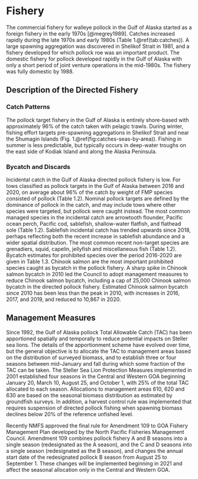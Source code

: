 # Fishery 
The commercial fishery for walleye pollock in the Gulf of Alaska
started as a foreign fishery in the early 1970s
[@megrey1989]. Catches increased rapidly during the late 1970s
and early 1980s (Table 1.\@ref(tab:catches)). A large spawning
aggregation was discovered in Shelikof Strait in 1981, and a
fishery developed for which pollock roe was an important
product. The domestic fishery for pollock developed rapidly in
the Gulf of Alaska with only a short period of joint venture
operations in the mid-1980s. The fishery was fully domestic by
1988.

## Description of the Directed Fishery
### Catch Patterns

The pollock target fishery in the Gulf of Alaska is entirely
shore-based with approximately 96% of the catch taken with
pelagic trawls. During winter, fishing effort targets
pre-spawning aggregations in Shelikof Strait and near the
Shumagin Islands
(Fig. 1.\@ref(fig:catches-seas-by-area)). Fishing in summer is
less predictable, but typically occurs in deep-water troughs on
the east side of Kodiak Island and along the Alaska Peninsula.

### Bycatch and Discards
Incidental catch in the Gulf of Alaska directed pollock fishery
is low. For tows classified as pollock targets in the Gulf of
Alaska between 2016 and 2020, on average about 96% of the catch
by weight of FMP species consisted of pollock (Table
1.2). Nominal pollock targets are defined by the dominance of
pollock in the catch, and may include tows where other species
were targeted, but pollock were caught instead. The most common
managed species in the incidental catch are arrowtooth flounder,
Pacific ocean perch, Pacific cod, sablefish, shallow-water
flatfish, and flathead sole (Table 1.2). Sablefish incidental
catch has trended upwards since 2018, perhaps reflecting both the
recent increase in sablefish abundance and a wider spatial
distribution. The most common recent non-target species are
grenadiers, squid, capelin, jellyfish and miscellaneous fish
(Table 1.2). Bycatch estimates for prohibited species over the
period 2016-2020 are given in Table 1.3. Chinook salmon are the
most important prohibited species caught as bycatch in the
pollock fishery. A sharp spike in Chinook salmon bycatch in 2010
led the Council to adopt management measures to reduce Chinook
salmon bycatch, including a cap of 25,000 Chinook salmon bycatch
in the directed pollock fishery. Estimated Chinook salmon bycatch
since 2010 has been less than the peak in 2010, with increases in
2016, 2017, and 2019, and reduced to 10,867 in 2020.

## Management Measures 

Since 1992, the Gulf of Alaska pollock Total Allowable Catch
(TAC) has been apportioned spatially and temporally to reduce
potential impacts on Steller sea lions. The details of the
apportionment scheme have evolved over time, but the general
objective is to allocate the TAC to management areas based on the
distribution of surveyed biomass, and to establish three or four
seasons between mid-January and fall during which some fraction
of the TAC can be taken. The Steller Sea Lion Protection Measures
implemented in 2001 established four seasons in the Central and
Western GOA beginning January 20, March 10, August 25, and
October 1, with 25% of the total TAC allocated to each
season. Allocations to management areas 610, 620 and 630 are
based on the seasonal biomass distribution as estimated by
groundfish surveys. In addition, a harvest control rule was
implemented that requires suspension of directed pollock fishing
when spawning biomass declines below 20% of the reference
unfished level.

Recently NMFS approved the final rule for Amendment 109 to GOA
Fishery Management Plan developed by the North Pacific Fisheries
Management Council. Amendment 109 combines pollock fishery A and
B seasons into a single season (redesignated as the A season),
and the C and D seasons into a single season (redesignated as the
B season), and changes the annual start date of the redesignated
pollock B season from August 25 to September 1. These changes
will be implemented beginning in 2021 and affect the seasonal
allocation only in the Central and Western GOA.
